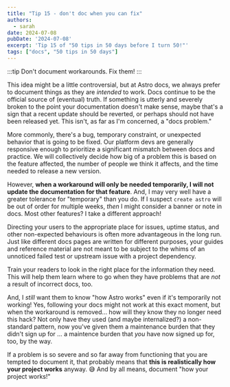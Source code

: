 ```yaml
---
title: "Tip 15 - don't doc when you can fix"
authors:
  - sarah
date: 2024-07-08
pubDate: '2024-07-08'
excerpt: 'Tip 15 of "50 tips in 50 days before I turn 50!"'
tags: ["docs", "50 tips in 50 days"]
---
```


:::tip
Don't document workarounds. Fix them!
:::

This idea might be a little controversial, but at Astro docs, we always prefer to document things as they are *intended* to work. Docs continue to be the official source of (eventual) truth. If something is utterly and severely broken to the point your documentation doesn't make sense, maybe that's a sign that a recent update should be reverted, or perhaps should not have been released yet. This isn't, as far as I'm concerned, a "docs problem."

More commonly, there's a bug, temporary constraint, or unexpected behavior that is going to be fixed. Our platform devs are generally responsive enough to prioritize a significant mismatch between docs and practice. We will collectively decide how big of a problem this is based on the feature affected, the number of people we think it affects, and the time needed to release a new version. 

However, **when a workaround will only be needed temporarily, I will not update the documentation for that feature**. And, I may very well have a greater tolerance for "temporary" than you do. If I suspect `create astro` will be out of order for multiple weeks, *then* I might consider a banner or note in docs. Most other features? I take a different approach!

Directing your users to the appropriate place for issues, uptime status, and other non-expected behaviours is often more advantageous in the long run. Just like different docs pages are written for different purposes, your guides and reference material are not meant to be subject to the whims of an unnoticed failed test or upstream issue with a project dependency.

Train your readers to look in the right place for the information they need. This will help them learn where to go when they have problems that are *not* a result of incorrect docs, too.

And, I *still* want them to know "how Astro works" even if it's temporarily not working! Yes, following your docs might not work at this exact moment, but when the workaround is removed... how will they know they no longer need this hack? Not only have they used (and maybe internalized?) a non-standard pattern, now you've given them a maintenance burden that they didn't sign up for ... a maintence burden that *you* have now signed up for, too, by the way.

If a problem is so severe and so far away from functioning that you are tempted to document it, that probably means that **this is realistically how your project works** anyway. 😅 And by all means, document "how your project works!"


<LinkCard title="See the whole list of tips!" href="/blog/50-docs-tips-in-50-days" />